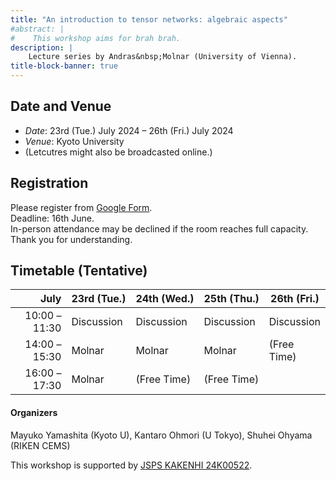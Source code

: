 ```yaml
---
title: "An introduction to tensor networks: algebraic aspects"
#abstract: |
#    This workshop aims for brah brah.
description: |
    Lecture series by Andras&nbsp;Molnar (University of Vienna).
title-block-banner: true
---
```


## Date and Venue
- *Date*: 23rd (Tue.) July 2024 -- 26th (Fri.) July 2024
- *Venue*: Kyoto University
- (Letcutres might also be broadcasted online.)

## Registration

Please register from [Google Form](https://docs.google.com/forms/d/e/1FAIpQLSe1TcyMFgRyhpvItQd17qa7078utbpCIQbo1AOTxYzPF92fJw/viewform?usp=sf_link). <br>
Deadline: 16th June. <br>
In-person attendance may be declined if the room reaches full capacity. Thank you for understanding.

## Timetable (Tentative)

|     July       | 23rd&nbsp;(Tue.) | 24th&nbsp;(Wed.) | 25th&nbsp;(Thu.) | 26th&nbsp;(Fri.) |
|--------------:|-------------|-------------|-------------|-------------|
| 10:00 -- 11:30 |     Discussion     |    Discussion     |     Discussion      |    Discussion    |
| 14:00 -- 15:30 |     Molnar    |     Molnar    |     Molnar     |     (Free Time)    |
| 16:00 -- 17:30 |     Molnar   |      (Free Time)    |      (Free Time)   |             |



#### Organizers {.unnumbered .unlisted}
Mayuko Yamashita (Kyoto U), Kantaro Ohmori (U Tokyo), Shuhei Ohyama (RIKEN CEMS)

This workshop is supported by [JSPS KAKENHI 24K00522](https://kaken.nii.ac.jp/en/grant/KAKENHI-PROJECT-24K00522/).